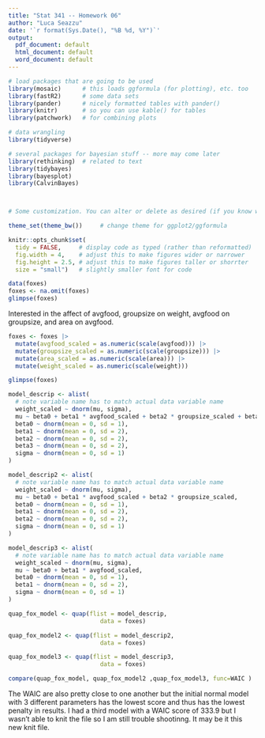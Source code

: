 ```yaml
---
title: "Stat 341 -- Homework 06"
author: "Luca Seazzu"
date: '`r format(Sys.Date(), "%B %d, %Y")`'
output: 
  pdf_document: default
  html_document: default
  word_document: default
---
```


```r
# load packages that are going to be used
library(mosaic)      # this loads ggformula (for plotting), etc. too
library(fastR2)      # some data sets
library(pander)      # nicely formatted tables with pander()
library(knitr)       # so you can use kable() for tables
library(patchwork)   # for combining plots

# data wrangling
library(tidyverse)

# several packages for bayesian stuff -- more may come later
library(rethinking)  # related to text
library(tidybayes)    
library(bayesplot)
library(CalvinBayes)



# Some customization. You can alter or delete as desired (if you know what you are doing).

theme_set(theme_bw())     # change theme for ggplot2/ggformula

knitr::opts_chunk$set(
  tidy = FALSE,     # display code as typed (rather than reformatted)
  fig.width = 4,    # adjust this to make figures wider or narrower
  fig.height = 2.5, # adjust this to make figures taller or shorrter
  size = "small")   # slightly smaller font for code
```


<!-- A few math abbreviations -->

\newcommand{\Prob}{\operatorname{Pr}}
\newcommand{\Binom}{\operatorname{Binom}}
\newcommand{\Unif}{\operatorname{Unif}}
\newcommand{\Triangle}{\operatorname{Triangle}}
\newcommand{\Norm}{\operatorname{Norm}}
\newcommand{\Beta}{\operatorname{Beta}}
\newcommand{\E}{\operatorname{E}}
\newcommand{\Var}{\operatorname{Var}}
\newcommand{\SD}{\operatorname{SD}}

<!-- Put your work below here.  Put text in text chunks, code in R chunks. -->

```r
data(foxes)
foxes <- na.omit(foxes)
glimpse(foxes)
```

Interested in the affect of avgfood, groupsize on weight, avgfood on groupsize, and area on avgfood.

```r
foxes <- foxes |>
  mutate(avgfood_scaled = as.numeric(scale(avgfood))) |>
  mutate(groupsize_scaled = as.numeric(scale(groupsize))) |>
  mutate(area_scaled = as.numeric(scale(area))) |>
  mutate(weight_scaled = as.numeric(scale(weight)))

glimpse(foxes)
```

```r
model_descrip <- alist(
  # note variable name has to match actual data variable name
  weight_scaled ~ dnorm(mu, sigma),
  mu ~ beta0 + beta1 * avgfood_scaled + beta2 * groupsize_scaled + beta3 * area_scaled,
  beta0 ~ dnorm(mean = 0, sd = 1),
  beta1 ~ dnorm(mean = 0, sd = 2),
  beta2 ~ dnorm(mean = 0, sd = 2),
  beta3 ~ dnorm(mean = 0, sd = 2),
  sigma ~ dnorm(mean = 0, sd = 1)
)
```

```r
model_descrip2 <- alist(
  # note variable name has to match actual data variable name
  weight_scaled ~ dnorm(mu, sigma),
  mu ~ beta0 + beta1 * avgfood_scaled + beta2 * groupsize_scaled,
  beta0 ~ dnorm(mean = 0, sd = 1),
  beta1 ~ dnorm(mean = 0, sd = 2),
  beta2 ~ dnorm(mean = 0, sd = 2),
  sigma ~ dnorm(mean = 0, sd = 1)
)
```

```r
model_descrip3 <- alist(
  # note variable name has to match actual data variable name
  weight_scaled ~ dnorm(mu, sigma),
  mu ~ beta0 + beta1 * avgfood_scaled,
  beta0 ~ dnorm(mean = 0, sd = 1),
  beta1 ~ dnorm(mean = 0, sd = 2),
  sigma ~ dnorm(mean = 0, sd = 1)
)
```


```r
quap_fox_model <- quap(flist = model_descrip,
                          data = foxes)
```


```r
quap_fox_model2 <- quap(flist = model_descrip2,
                          data = foxes)
```

```r
quap_fox_model3 <- quap(flist = model_descrip3,
                          data = foxes)
```

```r
compare(quap_fox_model, quap_fox_model2 ,quap_fox_model3, func=WAIC )
```

The WAIC are also pretty close to one another but the initial normal model with 3 different parameters has the lowest score and thus has the lowest penalty in results. I had a third model with a WAIC score of 333.9 but I wasn't able to knit the file so I am still trouble shootinng. It may be it this new knit file.


